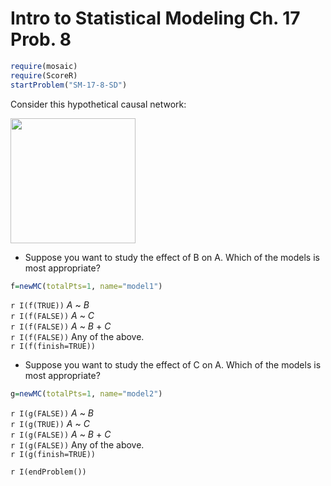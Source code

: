 Intro to Statistical Modeling Ch. 17 Prob. 8
========================================================
```r
require(mosaic)
require(ScoreR)
startProblem("SM-17-8-SD")
```
Consider this hypothetical causal network: 

<img src='path-graphics-4.svg' width='200'>

* Suppose you want to study the effect of B on A.  Which of the models is most appropriate?
```r
f=newMC(totalPts=1, name="model1")
```
`r I(f(TRUE))` *A* ~ *B*    
`r I(f(FALSE))` *A* ~ *C*    
`r I(f(FALSE))` *A* ~ *B* + *C*   
`r I(f(FALSE))` Any of the above.    
`r I(f(finish=TRUE))`

* Suppose you want to study the effect of C on A.  Which of the models is most appropriate?
```r
g=newMC(totalPts=1, name="model2")
```
`r I(g(FALSE))` *A* ~ *B*    
`r I(g(TRUE))` *A* ~ *C*    
`r I(g(FALSE))` *A* ~ *B* + *C*    
`r I(g(FALSE))` Any of the above.    
`r I(g(finish=TRUE))`

`r I(endProblem())`